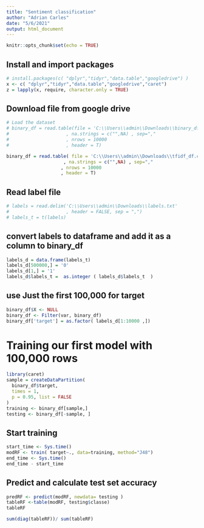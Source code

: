 ---
title: "Sentiment classification"
author: "Adrian Carles"
date: "5/6/2021"
output: html_document
---

```{r setup, include=FALSE}
knitr::opts_chunk$set(echo = TRUE)
```


## Install and import packages
```{r , message=FALSE, warning=FALSE , echo=FALSE, results=FALSE }
# install.packages(c( "dplyr","tidyr","data.table","googledrive") )
x <- c( "dplyr","tidyr","data.table","googledrive","caret")
z = lapply(x, require, character.only = TRUE)
```

## Download file from google drive
```{r }
# Load the dataset
# binary_df = read.table(file = 'C:\\Users\\admin\\Downloads\\binary_df.csv'
#                     , na.strings = c("",NA) , sep="," 
#                     , nrows = 10000
#                     , header = T)

binary_df = read.table( file = 'C:\\Users\\admin\\Downloads\\tfidf_df.csv'
                     , na.strings = c("",NA) , sep=","
                    , nrows = 10000
                    , header = T)
```


## Read label file
```{r }
# labels = read.delim('C:\\Users\\admin\\Downloads\\labels.txt'
#                     , header = FALSE, sep = ",")
# labels_t = t(labels)
```

## convert labels to dataframe and add it as a column to binary_df
```{r }
labels_d = data.frame(labels_t)
labels_d[500000,] = '0'
labels_d[1,] = '1'
labels_d$labels_t =  as.integer ( labels_d$labels_t  )
```

## use Just the first 100,000 for target

```{r }
binary_df$X <- NULL
binary_df <- Filter(var, binary_df)
binary_df['target'] = as.factor( labels_d[1:10000 ,])
```

# Training our first model with 100,000 rows
```{r }
library(caret)
sample = createDataPartition(
  binary_df$target,
  times = 1,
  p = 0.95, list = FALSE
)
training <- binary_df[sample,]
testing <- binary_df[-sample, ]
```
## Start training

```{r }
start_time <- Sys.time()
modRF <- train( target~., data=training, method="J48")
end_time <- Sys.time()
end_time - start_time
```

## Predict and calculate test set accuracy

```{r }
predRF <- predict(modRF, newdata= testing )
tableRF <-table(modRF, testing$classe)
tableRF
```


```{r }
sum(diag(tableRF))/ sum(tableRF) 

```